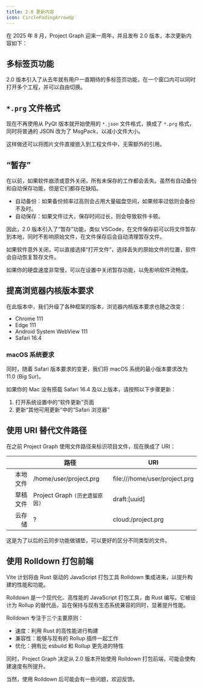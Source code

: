 ```yaml
---
title: 2.0 更新内容
icon: CircleFadingArrowUp
---
```


在 2025 年 8 月，Project Graph 迎来一周年，并且发布 2.0 版本，本次更新内容如下：

## 多标签页功能

2.0 版本引入了从去年就有用户一直期待的多标签页功能，在一个窗口内可以同时打开多个工程，并可以自由切换。

## `*.prg` 文件格式

现在不再使用从 PyQt 版本就开始使用的 `*.json` 文件格式，换成了 `*.prg` 格式，同时将普通的 JSON 改为了 MsgPack，以减小文件大小。

这样做还可以将图片文件直接嵌入到工程文件中，无需额外的引用。

## “暂存”

在以前，如果软件崩溃或意外关闭，所有未保存的工作都会丢失。虽然有自动备份和自动保存功能，但是它们都存在缺陷。

- 自动备份：如果备份频率过高则会占用大量磁盘空间，如果频率过低则会备份不及时。
- 自动保存：如果文件过大，保存时间过长，则会导致软件卡顿。

因此，2.0 版本引入了“暂存”功能，类似 VSCode，在文件保存前可以将文件暂存到本地，同时不影响原始文件，在文件保存后会自动清理暂存文件。

如果软件意外关闭，可以直接选择“打开文件”，选择丢失的原始文件的位置，软件会自动恢复暂存文件。

如果你的硬盘速度非常慢，可以在设置中关闭暂存功能，以免影响软件流畅度。

## 提高浏览器内核版本要求

在此版本中，我们升级了各种框架的版本，浏览器内核版本要求也随之改变：

- Chrome 111
- Edge 111
- Android System WebView 111
- Safari 16.4

### macOS 系统要求

同时，随着 Safari 版本要求的变更，我们将 macOS 系统的最小版本要求改为 11.0 (Big Sur)。

如果你的 Mac 没有搭载 Safari 16.4 及以上版本，请按照以下步骤更新：

1. 打开系统设置中的“软件更新”页面
2. 更新“其他可用更新”中的“Safari 浏览器”

## 使用 URI 替代文件路径

在之前 Project Graph 使用文件路径来标识项目文件，现在换成了 URI：

|          | 路径                           | URI                           |
| -------: | ------------------------------ | ----------------------------- |
| 本地文件 | /home/user/project.prg         | file:///home/user/project.prg |
| 草稿文件 | Project Graph `(历史遗留原因)` | draft:[uuid]                  |
|   云存储 | ?                              | cloud:/project.prg            |

这是为了以后的云同步功能做铺垫，可以更好的区分不同类型的文件。

## 使用 Rolldown 打包前端

Vite 计划将由 Rust 驱动的 JavaScript 打包工具 Rolldown 集成进来，以提升构建的性能和功能。

Rolldown 是一个现代化、高性能的 JavaScript 打包工具，由 Rust 编写。它被设计为 Rollup 的替代品，旨在保持与现有生态系统兼容的同时，显著提升性能。

Rolldown 专注于三个主要原则：

- 速度：利用 Rust 的高性能进行构建
- 兼容性：能够与现有的 Rollup 插件一起工作
- 优化：拥有比 esbuild 和 Rollup 更先进的特性

同时，Project Graph 决定从 2.0 版本开始使用 Rolldown 打包前端，可能会使构建速度有所提升。

当然，使用 Rolldown 后可能会有一些问题，欢迎反馈。
